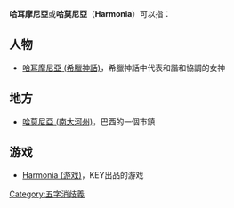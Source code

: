 '''哈耳摩尼亞'''或'''哈莫尼亞'''（'''Harmonia'''）可以指：

==人物==
*[[哈耳摩尼亞_(希臘神話)|哈耳摩尼亞 (希臘神話)]]，希臘神話中代表和諧和協調的女神

==地方==
*[[哈莫尼亞_(南大河州)|哈莫尼亞 (南大河州)]]，巴西的一個市鎮

==游戏==
*[[Harmonia_(游戏)|Harmonia (游戏)]]，KEY出品的游戏
{{disambig}}

[[Category:五字消歧義|Category:五字消歧義]]